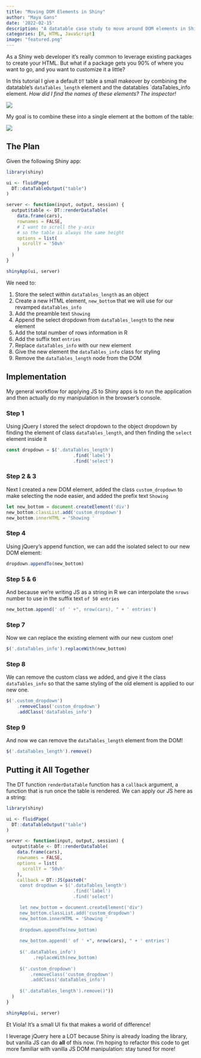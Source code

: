 ```yaml
---
title: "Moving DOM Elements in Shiny"
author: "Maya Gans"
date: '2022-02-15'
description: "A datatable case study to move around DOM elements in Shiny."
categories: [R, HTML, JavaScript]
image: "featured.png"
---
```


As a Shiny web developer it's really common to leverage existing packages to create your HTML. But what if a package gets you 90% of where you want to go, and you want to customize it a little? 

In this tutorial I give a default `DT` table a small makeover by combining the datatable's `dataTables_length` element and the datatables `dataTables_info element. *How did I find the names of these elements? The inspector!*

![](before.png)

My goal is to combine these into a single element at the bottom of the table:

![](after.png)

## The Plan

Given the following Shiny app:

```r
library(shiny)

ui <- fluidPage(
  DT::dataTableOutput("table")
)

server <- function(input, output, session) {
  output$table <- DT::renderDataTable(
    data.frame(cars),
    rownames = FALSE,
    # I want to scroll the y-axis 
    # so the table is always the same height
    options = list(
      scrollY = '50vh'
    )
  )
}

shinyApp(ui, server)
```

We need to: 

1) Store the select within `dataTables_length` as an object
2) Create a new HTML element, `new_bottom` that we will use for our revamped `dataTables_info`
3) Add the preamble text `Showing`
4) Append the select dropdown from `dataTables_length` to the new element
5) Add the total number of rows information in R
6) Add the suffix text `entries`
7) Replace `dataTables_info` with our new element
8) Give the new element the `dataTables_info` class for styling
9) Remove the `dataTables_length` node from the DOM

## Implementation

My general workflow for applying JS to Shiny apps is to run the application and then actually do my manipulation in the browser's console. 

### Step 1

Using jQuery I stored the select dropdown to the object dropdown by finding the element of class `dataTables_length`, and then finding the `select` element inside it

```js
const dropdown = $('.dataTables_length')
                         .find('label')
                         .find('select')

```

### Step 2 & 3

Next I created a new DOM element, added the class `custom_dropdown` to make selecting the node easier, and added the prefix text `Showing`

```js
let new_bottom = document.createElement('div')
new_bottom.classList.add('custom_dropdown')
new_bottom.innerHTML = 'Showing '
```

### Step 4 

Using jQuery's append function, we can add the isolated select to our new DOM element:

```js
dropdown.appendTo(new_bottom)
```

### Step 5 & 6

And because we're writing JS as a string in R we can interpolate the `nrows` number to use in the suffix text `of 50 entries`

```js
new_bottom.append(' of ' +", nrow(cars), " + ' entries')
```

### Step 7

Now we can replace the existing element with our new custom one!

```js
$('.dataTables_info').replaceWith(new_bottom)
```

### Step 8

We can remove the custom class we added, and give it the class `dataTables_info` so that the same styling of the old element is applied to our new one. 

```js
$('.custom_dropdown')
    .removeClass('custom_dropdown')
    .addClass('dataTables_info') 
```

### Step 9

And now we can remove the `dataTables_length` element from the DOM!

```js
$('.dataTables_length').remove()
```

## Putting it All Together

The DT function `renderDataTable` function has a `callback` argument, a function that is run once the table is rendered. We can apply our JS here as a string:

```r
library(shiny)

ui <- fluidPage(
  DT::dataTableOutput("table")
)

server <- function(input, output, session) {
  output$table <- DT::renderDataTable(
    data.frame(cars),
    rownames = FALSE,
    options = list(
      scrollY = '50vh'
    ),
    callback = DT::JS(paste0("
     const dropdown = $('.dataTables_length')
                         .find('label')
                         .find('select')

     let new_bottom = document.createElement('div')
     new_bottom.classList.add('custom_dropdown')
     new_bottom.innerHTML = 'Showing '
     
     dropdown.appendTo(new_bottom)
                      
     new_bottom.append(' of ' +", nrow(cars), " + ' entries')
                      
     $('.dataTables_info')
          .replaceWith(new_bottom)
                           
     $('.custom_dropdown')
         .removeClass('custom_dropdown')
         .addClass('dataTables_info') 
                         
     $('.dataTables_length').remove()"))
  )
}

shinyApp(ui, server)
```

Et Viola! It's a small UI fix that makes a world of difference! 

I leverage jQuery here a LOT because Shiny is already loading the library, but vanilla JS can do **all** of this now. I'm hoping to refactor this code to get more familiar with vanilla JS DOM manipulation: stay tuned for more! 
